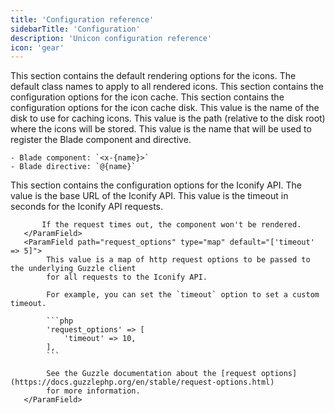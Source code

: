 ```yaml
---
title: 'Configuration reference'
sidebarTitle: 'Configuration'
description: 'Unicon configuration reference'
icon: 'gear'
---
```


<ParamField path="defaults" type="map">
    This section contains the default rendering options for the icons.
    <Expandable title="defaults" defaultOpen={true}>
        <ParamField path="class" type="string" default="">
            The default class names to apply to all rendered icons.
        </ParamField>
    </Expandable>
</ParamField>
<ParamField path="cache" type="map">
    This section contains the configuration options for the icon cache.
    <Expandable title="cache" defaultOpen={true}>
        <ParamField path="disk" type="map">
        This section contains the configuration options for the icon cache disk.
        <Expandable title="disk" defaultOpen={true}>
            <ParamField path="driver" type="string" default="local">
                This value is the name of the disk to use for caching icons.
            </ParamField>
            <ParamField path="path" type="string" default="icons">
                This value is the path (relative to the disk root) where the icons will be stored.
            </ParamField>
        </Expandable>
        </ParamField>
    </Expandable>
</ParamField>
<ParamField path="name" type="string" default="icon">
    This value is the name that will be used to register the Blade component and directive.
    
    - Blade component: `<x-{name}>`
    - Blade directive: `@{name}`
</ParamField>
<ParamField path="iconify" type="map">
   This section contains the configuration options for the Iconify API.
   <Expandable title="iconify" defaultOpen={true}>
       <ParamField path="url" type="string" default="https://api.iconify.design">
           The value is the base URL of the Iconify API.
       </ParamField>
       <ParamField path="timeout" type="integer" default="5">
           This value is the timeout in seconds for the Iconify API requests.

           If the request times out, the component won't be rendered.
       </ParamField>
       <ParamField path="request_options" type="map" default="['timeout' => 5]">
            This value is a map of http request options to be passed to the underlying Guzzle client
            for all requests to the Iconify API.

            For example, you can set the `timeout` option to set a custom timeout.

            ```php
            'request_options' => [
                'timeout' => 10,
            ],
            ```

            See the Guzzle documentation about the [request options](https://docs.guzzlephp.org/en/stable/request-options.html)
            for more information.
       </ParamField>
   </Expandable>
</ParamField>
